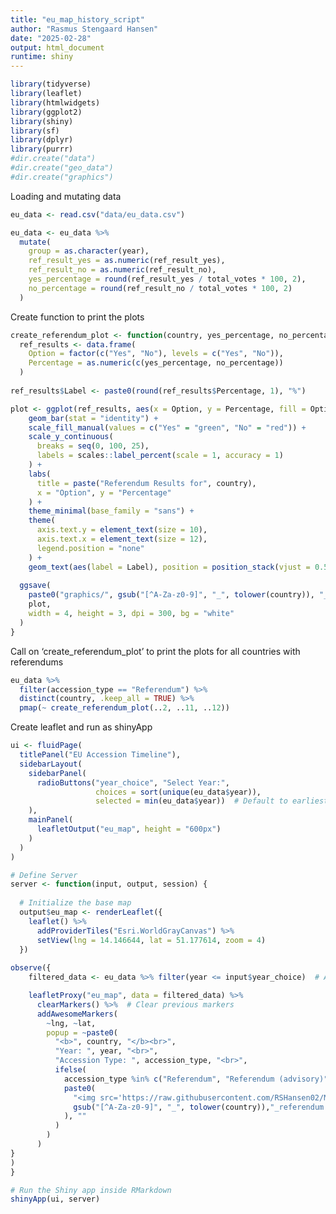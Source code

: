 ---
title: "eu_map_history_script"
author: "Rasmus Stengaard Hansen"
date: "2025-02-28"
output: html_document
runtime: shiny
---

```{r setup, echo=FALSE, message=FALSE}
library(tidyverse)
library(leaflet)
library(htmlwidgets)
library(ggplot2)
library(shiny)
library(sf)
library(dplyr)
library(purrr)
#dir.create("data")
#dir.create("geo_data")
#dir.create("graphics")
```

Loading and mutating data

```{r}

eu_data <- read.csv("data/eu_data.csv")

eu_data <- eu_data %>%
  mutate(
    group = as.character(year),
    ref_result_yes = as.numeric(ref_result_yes),
    ref_result_no = as.numeric(ref_result_no),
    yes_percentage = round(ref_result_yes / total_votes * 100, 2),
    no_percentage = round(ref_result_no / total_votes * 100, 2)
  )

```

Create function to print the plots

```{r}


create_referendum_plot <- function(country, yes_percentage, no_percentage) {
  ref_results <- data.frame(
    Option = factor(c("Yes", "No"), levels = c("Yes", "No")),
    Percentage = as.numeric(c(yes_percentage, no_percentage))
  )
  
ref_results$Label <- paste0(round(ref_results$Percentage, 1), "%")

plot <- ggplot(ref_results, aes(x = Option, y = Percentage, fill = Option)) +
    geom_bar(stat = "identity") +
    scale_fill_manual(values = c("Yes" = "green", "No" = "red")) +
    scale_y_continuous(
      breaks = seq(0, 100, 25),
      labels = scales::label_percent(scale = 1, accuracy = 1)
    ) +
    labs(
      title = paste("Referendum Results for", country),
      x = "Option", y = "Percentage"
    ) +
    theme_minimal(base_family = "sans") +
    theme(
      axis.text.y = element_text(size = 10),
      axis.text.x = element_text(size = 12),
      legend.position = "none"
    ) +
    geom_text(aes(label = Label), position = position_stack(vjust = 0.5), size = 4, color = "black")
  
  ggsave(
    paste0("graphics/", gsub("[^A-Za-z0-9]", "_", tolower(country)), "_referendum.png"),
    plot,
    width = 4, height = 3, dpi = 300, bg = "white"
  )
}

```

Call on 'create_referendum_plot' to print the plots for all countries with referendums

```{r}

eu_data %>%
  filter(accession_type == "Referendum") %>%
  distinct(country, .keep_all = TRUE) %>%
  pmap(~ create_referendum_plot(..2, ..11, ..12))


```

Create leaflet and run as shinyApp

```{r}

ui <- fluidPage(
  titlePanel("EU Accession Timeline"),
  sidebarLayout(
    sidebarPanel(
      radioButtons("year_choice", "Select Year:", 
                   choices = sort(unique(eu_data$year)), 
                   selected = min(eu_data$year))  # Default to earliest year
    ),
    mainPanel(
      leafletOutput("eu_map", height = "600px")
    )
  )
)

# Define Server
server <- function(input, output, session) {
  
  # Initialize the base map
  output$eu_map <- renderLeaflet({
    leaflet() %>%
      addProviderTiles("Esri.WorldGrayCanvas") %>%
      setView(lng = 14.146644, lat = 51.177614, zoom = 4)
  })
  
observe({
    filtered_data <- eu_data %>% filter(year <= input$year_choice)  # Accumulate years

    leafletProxy("eu_map", data = filtered_data) %>%
      clearMarkers() %>%  # Clear previous markers
      addAwesomeMarkers(
        ~lng, ~lat, 
        popup = ~paste0(
          "<b>", country, "</b><br>",
          "Year: ", year, "<br>",
          "Accession Type: ", accession_type, "<br>",
          ifelse(
            accession_type %in% c("Referendum", "Referendum (advisory)"),
            paste0(
              "<img src='https://raw.githubusercontent.com/RSHansen02/MappingEUHistory/main/graphics/",
              gsub("[^A-Za-z0-9]", "_", tolower(country)),"_referendum.png' width='200'>"
            ), ""
          )
        )
      )
}
)
}

# Run the Shiny app inside RMarkdown
shinyApp(ui, server)


```



